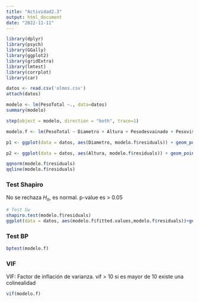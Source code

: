 ```yaml
---
title: "Actividad2.3"
output: html_document
date: "2022-11-11"
---
```


```r
library(dplyr)
library(psych)
library(GGally)
library(ggplot2)
library(gridExtra)
library(lmtest)
library(corrplot)
library(car)
```

```r
datos <- read.csv('olmos.csv')
attach(datos)

modelo <- lm(PesoTotal ~., data=datos)
summary(modelo)

step(object = modelo, direction = "both", trace=1)

modelo.f <- lm(PesoTotal ~ Diametro + Altura + Pesodesvainado + Pesovisceras + Pesocorteza, data =datos)

p1 <- ggplot(data = datos, aes(Diametro, modelo.f$residuals)) + geom_point() + geom_smooth(color = "blue") + geom_hline(yintercept = 0) + theme_bw()

p2 <- ggplot(data = datos, aes(Altura, modelo.f$residuals)) + geom_point() + geom_smooth(color = "blue") + geom_hline(yintercept = 0) + theme_bw()
```

```r
qqnorm(modelo.f$residuals)
qqline(modelo.f$residuals)
```

### Test Shapiro

No se rechaza $H_o$, es normal. p-value es \> 0.05

```r
# Test Sw
shapiro.test(modelo.f$residuals)
ggplot(data = datos, aes(modelo.f$fitted.values,modelo.f$residuals))+geom_point()+geom_smooth(color = "blue", se = FALSE)
```

### Test BP

```r
bptest(modelo.f)
```

### VIF

VIF: Factor de inflación de varianza. vif \> 10 si es mayor de 10 existe una colinealidad

```r
vif(modelo.f)
```
